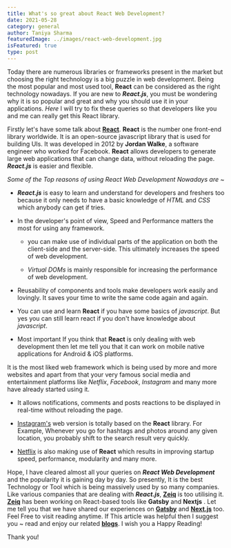 ```yaml
---
title: What's so great about React Web Development?
date: 2021-05-28
category: general
author: Taniya Sharma
featuredImage: ../images/react-web-development.jpg
isFeatured: true
type: post
---
```


Today there are numerous libraries or frameworks present in the market but choosing the right technology is a big puzzle in web development. Being the most popular and most used tool, **React** can be considered as the right technology nowadays. If you are new to **_React.js_**, you must be wondering why it is so popular and great and why you should use it in your applications. _Here_ I will try to fix these queries so that developers like you and me can really get this React library.

Firstly let's have some talk about [**React**](https://reactjs.org/).
**React** is the number one front-end library worldwide. It is an open-source javascript library that is used for building UIs. It was developed in 2012 by **Jordan Walke**, a software engineer who worked for Facebook. **React** allows developers to generate large web applications that can change data, without reloading the page. **_React.js_** is easier and flexible.

_Some of the Top reasons of using React Web Development Nowadays are_ ~

- **_React.js_** is easy to learn and understand for developers and freshers too because it only needs to have a basic knowledge of _HTML_ and _CSS_ which anybody can get if tries.

- In the developer's point of view, Speed and Performance matters the most for using any framework.

  - you can make use of individual parts of the application on both the client-side and the server-side. This ultimately increases the speed of web development.

  - _Virtual DOMs_ is mainly responsible for increasing the performance of web development.

- Reusability of components and tools make developers work easily and lovingly. It saves your time to write the same code again and again.

- You can use and learn **React** if you have some basics of _javascript_. But yes you can still learn react if you don't have knowledge about _javascript_.

- Most important If you think that **React** is only dealing with web development then let me tell you that it can work on mobile native applications for Android & iOS platforms.

It is the most liked web framework which is being used by more and more websites and apart from that your very famous social media and entertainment platforms like _Netflix_, _Facebook_, _Instagram_ and many more have already started using it.

- It allows notifications, comments and posts reactions to be displayed in real-time without reloading the page.

- [Instagram's](https://www.instagram.com/) web version is totally based on the **React** library. For Example, Whenever you go for hashtags and photos around any given location, you probably shift to the search result very quickly.

- [Netflix](https://www.netflix.com) is also making use of **React** which results in improving startup speed, performance, modularity and many more.

Hope, I have cleared almost all your queries on **_React Web Development_** and the popularity it is gaining day by day. So presently, It is the best Technology or Tool which is being massively used by so many companies. Like various companies that are dealing with **_React.js_**, [**Zeiq**](https://www.zeiq.co/) is too utilising it. [**Zeiq**](https://www.zeiq.co/) has been working on React-based tools like **Gatsby** and **Nextjs** . Let me tell you that we have shared our experiences on [**Gatsby**](https://www.zeiq.co/posts/ecommerce-gatsby/) and [**Next.js**](https://www.zeiq.co/posts/why-nextjs-is-good-for-ecommerce/) too. Feel Free to visit reading anytime.
If This article was helpful then I suggest you ~ read and enjoy our related [**blogs**](https://www.zeiq.co/blog).
I wish you a Happy Reading!

Thank you!
